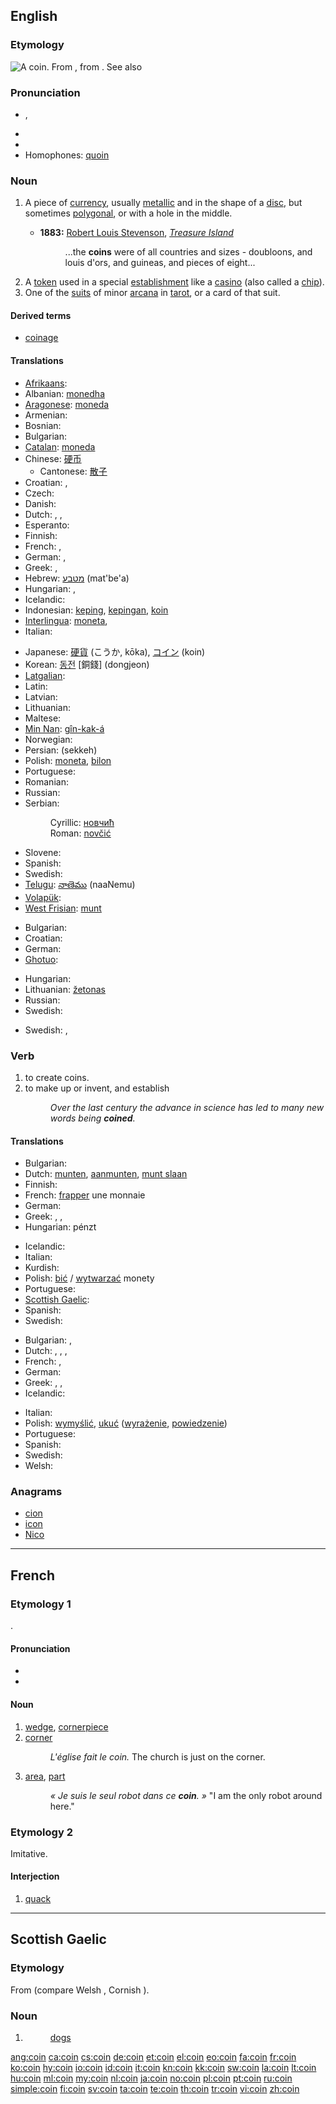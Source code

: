 ==English==
{{wikipedia}}

===Etymology===
[[Image:ClemensXI.png|thumb|right|A coin.]]
From {{etyl|fro}} {{term|coigne||lang=fro|wedge, cornerstone, die for stamping}}, from {{etyl|la}} {{term|cuneus||lang=la|wedge}}. See also {{term|quoin||cornerstone}}

===Pronunciation===
* {{IPA|/kɔɪn/}}, {{SAMPA|/kOIn/}}
* {{audio|en-us-coin.ogg|Audio (US)}}
* {{rhymes|ɔɪn}}
* Homophones: [[quoin]]

===Noun===
{{en-noun}}

# {{context|currency}} A piece of [[currency]], usually [[metallic]] and in the shape of a [[disc]], but sometimes [[polygonal]], or with a hole in the middle.
#* '''1883:''' [[w:Robert Louis Stevenson|Robert Louis Stevenson]], ''[[w:Treasure Island|Treasure Island]]''
#*: ...the '''coins''' were of all countries and sizes - doubloons, and louis d'ors, and guineas, and pieces of eight...
# A [[token]] used in a special [[establishment]] like a [[casino]] (also called a [[chip]]).
# One of the [[suit]]s of minor [[arcana]] in [[tarot]], or a card of that suit.

====Derived terms====
* [[coinage]]

====Translations====
{{trans-top|(''currency'') A piece of currency}}
* [[Afrikaans]]: {{t-|af|munt|xs=Afrikaans}}
* Albanian: [[monedha]] {{g|sq}}
* [[Aragonese]]: [[moneda]] {{f}}
* Armenian: {{t-|hy|մետաղադրամ|tr=metaġadram}}
* Bosnian: {{t-|bs|novčić|m}}
* Bulgarian: {{t+|bg|монета|f}}
* [[Catalan]]: [[moneda]] {{f}}
* Chinese: [[硬币]]
** Cantonese: [[散子]]
* Croatian: {{t-|hr|novčić|m|alt=nòvčić}}, {{t|hr|kovanica|f|alt=kovànica}}
* Czech: {{t+|cs|mince|f}}
* Danish: {{t-|da|mønt|c}}
* Dutch: {{t+|nl|munt|m}}, {{t+|nl|muntstuk|n}}, {{t+|nl|geldstuk|n}}
* Esperanto: {{t-|eo|monero|xs=Esperanto}}
* Finnish: {{t+|fi|kolikko}}
* French: {{t+|fr|monnaie|f}}, {{t+|fr|pièce|f}}
* German: {{t+|de|Münze|f}}, {{t+|de|Geldstück|n}}
* Greek: {{t+|el|κέρμα|n|tr=kérma}}, {{t+|el|νόμισμα|tr=nómisma}}
* Hebrew: [[מטבע]] (mat'be'a) {{m}}
* Hungarian: {{t+|hu|érme}},  {{t+|hu|fémpénz}}
* Icelandic: {{t-|is|mynt|f}}
* Indonesian: [[keping]], [[keping|kepingan]], [[koin]]
* [[Interlingua]]: [[moneta]], {{t|ia|numisma}}
* Italian: {{t+|it|moneta|f}}
{{trans-mid}}
* Japanese: [[硬貨]] (こうか, kōka), [[コイン]] (koin)
* Korean: [[동전]] [銅錢] (dongjeon)
* [[Latgalian]]: {{tø|ltg|moneta|f}}
* Latin: {{t-|la|moneta|f}}
* Latvian: {{t|lv|monēta|f}}
* Lithuanian: {{t-|lt|moneta|f|xs=Lithuanian}}
* Maltese: {{t-|mt|munita|f|xs=Maltese}}
* [[Min Nan]]: [[gîn-kak-á]]
* Norwegian: {{t+|no|mynt|m}}
* Persian: {{fa-Arab|[[سکه]]}} (sekkeh)
* Polish: [[moneta]], [[bilon]]
* Portuguese: {{t+|pt|moeda|f}}
* Romanian: {{t+|ro|monedă|f}}
* Russian: {{t+|ru|монета|f|tr=mon'éta}}
* Serbian:
*: Cyrillic: [[новчић]] {{m}}
*: Roman: [[novčić]] {{m}}
* Slovene: {{t+|sl|kovanec|m}}
* Spanish: {{t+|es|moneda|f}}
* Swedish: {{t+|sv|mynt|n}}
* [[Telugu]]: [[నాణెము]] (naaNemu)
* [[Volapük]]: {{t|vo|könäd}}
* [[West Frisian]]: [[munt]]
{{trans-bottom}}

{{trans-top|A token used in a special establishment like a casino}}
* Bulgarian: {{t|bg|жетон|m}}
* Croatian: {{t|hr|žeton|m|alt=žètōn}}
* German: {{t+|de|Chip|m}}
* [[Ghotuo]]: {{tø|aaa|Corin}}
{{trans-mid}}
* Hungarian: {{t-|hu|zseton}}
* Lithuanian: [[žetonas]] {{m}}
* Russian: {{t+|ru|фишка|f|tr=fíška}}
* Swedish: {{t+|sv|pollett|c}}
{{trans-bottom}}

{{trans-top|One of the suits of minor arcana in tarot, or a card of that suit}}
* Swedish: {{t+|sv|mynt|n}}, {{t+|sv|pentagram|n}}
{{trans-mid}}
{{trans-bottom}}

===Verb===
{{en-verb}}

# to create coins.
# to make up or invent, and establish
#: ''Over the last century the advance in science has led to many new words being '''coined'''.''

====Translations====
{{trans-top|to create coins}}
* Bulgarian: {{t+|bg|сека}}
* Dutch: [[munten]], [[aanmunten]], [[munt slaan]]
* Finnish: {{t|fi|lyödä rahaa}}
* French: [[frapper]] une monnaie
* German: {{t+|de|prägen}}
* Greek: {{t|el|νομισματοκοπώ|tr=nomismatokopó}}, {{t|el|νομισματοποιώ|tr=nomismatopoió}}, {{t|el|κερματίζω|tr=kermatízo}} {{qualifier|means also "to cut" and "to shatter"}}
* Hungarian: pénzt {{t|hu|ver}}
{{trans-mid}}
* Icelandic: {{t-|is|slá mynt}}
* Italian: {{t+|it|coniare}}
* Kurdish: {{ku-Arab|[[پاره‌لێدان]]}}
* Polish: [[bić]] / [[wytwarzać]] monety
* Portuguese: {{t+|pt|cunhar}}
* [[Scottish Gaelic]]: {{t|gd|buail}}
* Spanish: {{t+|es|acuñar}}
* Swedish: {{t|sv|prägla}}
{{trans-bottom}}

{{trans-top|to make up or invent, and establish}}
* Bulgarian: {{t|bg|измислям}},  {{t|bg|изфабрикувам}}
* Dutch: {{t+|nl|verzinnen}}, {{t+|nl|smeden}}, {{t-|nl|opperen}}, {{t|nl|bedenken}}
* French: {{t+|fr|inventer}}, {{t+|fr|forger}}
* German: {{t+|de|prägen}}
* Greek: {{t|el|εφευρίσκω|tr=efevrísko}}, {{t|el|επινοώ|tr=epinoó}}, {{t|el|κατασκευάζω|tr=kataskevázo}}
* Icelandic: {{t-|is|búa til}}
{{trans-mid}}
* Italian: {{t+|it|coniare}}
* Polish: [[wymyślić]], [[ukuć]] ([[wyrażenie]], [[powiedzenie]])
* Portuguese: {{t+|pt|cunhar}}
* Spanish: {{t+|es|acuñar}}
* Swedish: {{t+|sv|mynta}}
* Welsh: {{t|cy|bathu|xs=Welsh}}
{{trans-bottom}}

===Anagrams===
* [[cion#English|cion]]
* [[icon#English|icon]]
* [[Nico#English|Nico]]

----

==French==

===Etymology 1===
{{etyl|la|fr}} {{term|cuneus||wedge}}.

====Pronunciation====
* {{audio|Fr-coin.ogg|audio}}
* {{IPA|/kwɛ̃/|lang=fr}}

====Noun====
{{fr-noun|m}}

# [[wedge]], [[cornerpiece]]
# [[corner]]
#: ''L'église fait le coin.''  The church is just on the corner.
# [[area]], [[part]]
#: ''« Je suis le seul robot dans ce '''coin'''. »''  "I am the only robot around here."

===Etymology 2===
Imitative.

====Interjection====
{{fr-intj}}

# [[quack]]

----

==Scottish Gaelic==

===Etymology===
From {{proto|Celtic|kūn|lang=gd}} (compare Welsh {{term|cŵn|lang=cy}}, Cornish {{term|keun|lang=kw}}).

===Noun===
{{infl|gd|noun form|g=m}}

# {{plural of|cù|lang=gd}}
#: [[dogs]]

[[ang:coin]]
[[ca:coin]]
[[cs:coin]]
[[de:coin]]
[[et:coin]]
[[el:coin]]
[[eo:coin]]
[[fa:coin]]
[[fr:coin]]
[[ko:coin]]
[[hy:coin]]
[[io:coin]]
[[id:coin]]
[[it:coin]]
[[kn:coin]]
[[kk:coin]]
[[sw:coin]]
[[la:coin]]
[[lt:coin]]
[[hu:coin]]
[[ml:coin]]
[[my:coin]]
[[nl:coin]]
[[ja:coin]]
[[no:coin]]
[[pl:coin]]
[[pt:coin]]
[[ru:coin]]
[[simple:coin]]
[[fi:coin]]
[[sv:coin]]
[[ta:coin]]
[[te:coin]]
[[th:coin]]
[[tr:coin]]
[[vi:coin]]
[[zh:coin]]